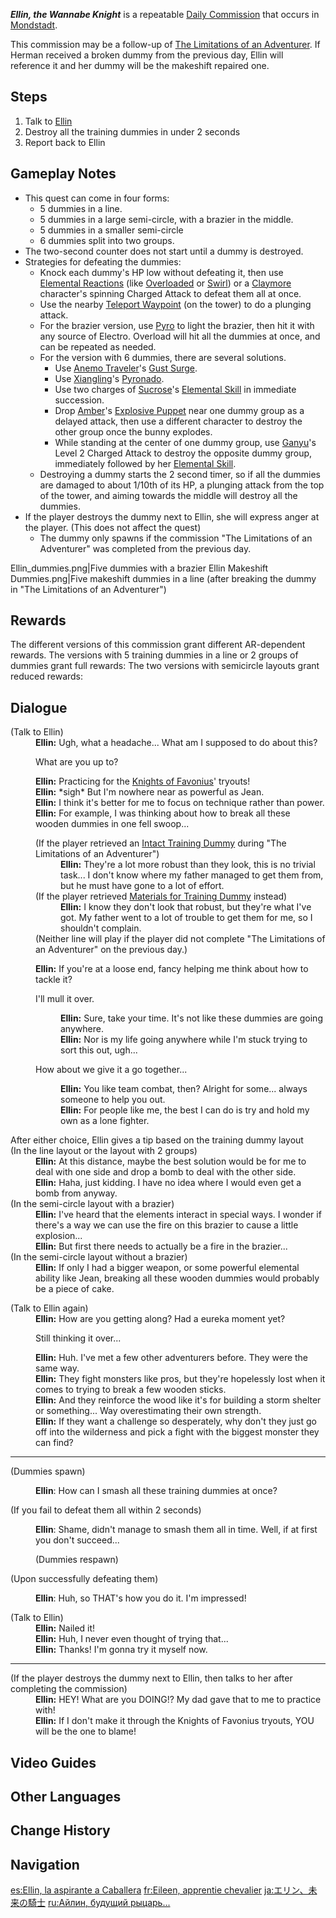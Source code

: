 {{Quest Infobox
|id            = 20044; 20050; 20053; 20065; 20066
|type          = Commission
|image         = Commission Ellin, the Wannabe Knight.png
|summary       = Ellin asks the Traveler for advice on how to destroy all the training dummies within two seconds.
|npc           = Ellin
|prev          = The Limitations of an Adventurer
|startLocation = [[City of Mondstadt|Mondstadt]], [[Mondstadt]]
|region        = Mondstadt
|area          = Starfell Valley
|subarea       = City of Mondstadt
|characters    = Ellin; Traveler
|other         = 
*AR-Dependent Rewards
}}
'''''Ellin, the Wannabe Knight''''' is a repeatable [[Daily Commission]] that occurs in [[Mondstadt]].

This commission may be a follow-up of [[The Limitations of an Adventurer]]. If Herman received a broken dummy from the previous day, Ellin will reference it and her dummy will be the makeshift repaired one.

==Steps==
#Talk to [[Ellin]]
#Destroy all the training dummies in under 2 seconds
#Report back to Ellin

==Gameplay Notes==
* This quest can come in four forms:
** 5 dummies in a line.
** 5 dummies in a large semi-circle, with a brazier in the middle.
** 5 dummies in a smaller semi-circle
** 6 dummies split into two groups.
* The two-second counter does not start until a dummy is destroyed.
* Strategies for defeating the dummies:
** Knock each dummy's HP low without defeating it, then use [[Elemental Reactions]] (like [[Overloaded]] or [[Swirl]]) or a [[Claymore]] character's spinning Charged Attack to defeat them all at once.
** Use the nearby [[Teleport Waypoint]] (on the tower) to do a plunging attack.
** For the brazier version, use [[Elements|Pyro]] to light the brazier, then hit it with any source of Electro. Overload will hit all the dummies at once, and can be repeated as needed.
** For the version with 6 dummies, there are several solutions.
*** Use [[Anemo Traveler]]'s [[Gust Surge]].
*** Use [[Xiangling]]'s [[Pyronado]].
*** Use two charges of [[Sucrose]]'s [[Astable Anemohypostasis Creation - 6308|Elemental Skill]] in immediate succession.
*** Drop [[Amber]]'s [[Explosive Puppet]] near one dummy group as a delayed attack, then use a different character to destroy the other group once the bunny explodes.
*** While standing at the center of one dummy group, use [[Ganyu]]'s Level 2 Charged Attack to destroy the opposite dummy group, immediately followed by her [[Trail of the Qilin|Elemental Skill]].
**Destroying a dummy starts the 2 second timer, so if all the dummies are damaged to about 1/10th of its HP, a plunging attack from the top of the tower, and aiming towards the middle will destroy all the dummies.
* If the player destroys the dummy next to Ellin, she will express anger at the player. (This does not affect the quest)
** The dummy only spawns if the commission "The Limitations of an Adventurer" was completed from the previous day.

<gallery>
Ellin_dummies.png|Five dummies with a brazier
Ellin Makeshift Dummies.png|Five makeshift dummies in a line (after breaking the dummy in "The Limitations of an Adventurer")
</gallery>

==Rewards==
The different versions of this commission grant different AR-dependent rewards. The versions with 5 training dummies in a line or 2 groups of dummies grant full rewards:
{{Commission Rewards|full|tableonly=1}}
The two versions with semicircle layouts grant reduced rewards:
{{Commission Rewards|low|tableonly=1}}

==Dialogue==
{{Quest Description|Ellin is working hard to become a knight, but her training doesn't seem to work out. She seems to need some guidance...}}
{{Dialogue start}}
;(Talk to Ellin)
:'''Ellin:''' Ugh, what a headache... What am I supposed to do about this?
:{{DIcon|Quest}} What are you up to?
:'''Ellin:''' Practicing for the [[Knights of Favonius]]' tryouts!
:'''Ellin:''' *sigh* But I'm nowhere near as powerful as Jean.
:'''Ellin:''' I think it's better for me to focus on technique rather than power.
:'''Ellin:''' For example, I was thinking about how to break all these wooden dummies in one fell swoop...
:;(If the player retrieved an [[Intact Training Dummy]] during "The Limitations of an Adventurer")
::'''Ellin:''' They're a lot more robust than they look, this is no trivial task... I don't know where my father managed to get them from, but he must have gone to a lot of effort.
:;(If the player retrieved [[Materials for Training Dummy]] instead)
::'''Ellin:''' I know they don't look that robust, but they're what I've got. My father went to a lot of trouble to get them for me, so I shouldn't complain.
:;(Neither line will play if the player did not complete "The Limitations of an Adventurer" on the previous day.)
:'''Ellin:''' If you're at a loose end, fancy helping me think about how to tackle it?
:{{DIcon}}  I'll mull it over.
::'''Ellin:''' Sure, take your time. It's not like these dummies are going anywhere.
::'''Ellin:''' Nor is my life going anywhere while I'm stuck trying to sort this out, ugh...
:{{DIcon}} How about we give it a go together...
::'''Ellin:''' You like team combat, then? Alright for some... always someone to help you out.
::'''Ellin:''' For people like me, the best I can do is try and hold my own as a lone fighter.
; After either choice, Ellin gives a tip based on the training dummy layout{{colon}}
; (In the line layout or the layout with 2 groups)
:'''Ellin:''' At this distance, maybe the best solution would be for me to deal with one side and drop a bomb to deal with the other side.
:'''Ellin:''' Haha, just kidding. I have no idea where I would even get a bomb from anyway.
; (In the semi-circle layout with a brazier)
:'''Ellin:''' I've heard that the elements interact in special ways. I wonder if there's a way we can use the fire on this brazier to cause a little explosion...
:'''Ellin:''' But first there needs to actually be a fire in the brazier...
; (In the semi-circle layout without a brazier)
: '''Ellin:''' If only I had a bigger weapon, or some powerful elemental ability like Jean, breaking all these wooden dummies would probably be a piece of cake.

;(Talk to Ellin again)
:'''Ellin:''' How are you getting along? Had a eureka moment yet?
:{{DIcon|Quest}} Still thinking it over...
:'''Ellin:''' Huh. I've met a few other adventurers before. They were the same way.
:'''Ellin:''' They fight monsters like pros, but they're hopelessly lost when it comes to trying to break a few wooden sticks.
:'''Ellin:''' And they reinforce the wood like it's for building a storm shelter or something... Way overestimating their own strength.
:'''Ellin:''' If they want a challenge so desperately, why don't they just go off into the wilderness and pick a fight with the biggest monster they can find?
----
;(Dummies spawn)
:{{A|vo wdlq001 6 ellin 01.ogg}} '''Ellin''': How can I smash all these training dummies at once?

;(If you fail to defeat them all within 2 seconds)
:{{A|vo wdlq001 6 ellin 02.ogg}} '''Ellin''': Shame, didn't manage to smash them all in time. Well, if at first you don't succeed...
:;(Dummies respawn)

;(Upon successfully defeating them)
:{{A|vo wdlq001 6 ellin 03.ogg}} '''Ellin''': Huh, so THAT's how you do it. I'm impressed!

;(Talk to Ellin)
:'''Ellin:''' Nailed it!
:'''Ellin:''' Huh, I never even thought of trying that...
:'''Ellin:''' Thanks! I'm gonna try it myself now.
----
;(If the player destroys the dummy next to Ellin, then talks to her after completing the commission)
:'''Ellin:''' HEY! What are you DOING!? My dad gave that to me to practice with!
:'''Ellin:''' If I don't make it through the Knights of Favonius tryouts, YOU will be the one to blame!
{{Dialogue end}}

==Video Guides==
{{EVT
|video1   = https://youtu.be/7WoGlI2uFEs
|caption1 = Destroy All Dummies in Under 2 Seconds

|video2   = CZ1KHYU_GpI
|caption2 = Ellin, the Wannabe Knight (All F2P Solutions)
}}

==Other Languages==
{{Other Languages
|en      = Ellin, the Wannabe Knight
|zhs     = 艾琳，未来的骑士&mdash;&mdash;
|zhs_rm  = Àilín, Wèilái de Qíshì{{lmdash}}
|zht     = 艾琳，未來的騎士&mdash;&mdash;
|zht_rm  = Àilín, Wèilái de Qíshì{{lmdash}}
|zh_tl   = Ellin, Future Knight
|ja      = エリン、未来の騎士
|ja_rm   = Erin, Mirai no Kishi
|ja_tl   = Ellin, the Future Knight
|ko      = 엘린, 미래의 기사&mdash;&mdash;
|ko_rm   = Ellin, Mirae-ui Gisa{{lmdash}}
|ko_tl   = Ellin, the Future Knight
|es      = Ellin, la aspirante a Caballera
|es_tl   = Ellin, the Knight Hopeful
|fr      = Eileen, apprentie chevalier
|fr_tl   = Ellin, Apprentice Knight
|ru      = Айлин, будущий рыцарь...
|ru_tl   = Ellin, Future Knight...
|th      = Ellin ตะกายสู่อัศวิน...
|th_rm   = 
|th_tl   = Ellin Scrambles To Become a Knight...
|vi      = Ellin, kỵ sĩ tương lai
|vi_tl   = Ellin, The Future Knight
|de      = Künftiger Ritter Ellin
|de_tl   = Future Knight Ellin
|id      = Impian Ellin Menjadi Knight
|id_tl   = Ellin's Dream To Become a Knight
|pt      = Ellin, a Cavaleira do Futuro
|pt_tl   = Ellin, the Knight of the Future
|tr      = Geleceğin Şövalyesi Ellin
|tr_tl   = 
|it      = Ellin, l'aspirante cavaliere
|it_tl   = 
}}

==Change History==
{{Change History|1.0}}

==Navigation==
{{Commission Navbox|Mondstadt|In Series}}

[[es:Ellin, la aspirante a Caballera]]
[[fr:Eileen, apprentie chevalier]]
[[ja:エリン、未来の騎士]]
[[ru:Айлин, будущий рыцарь...]]